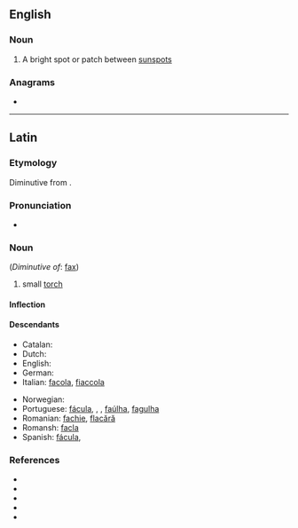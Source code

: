 ==English==

===Noun===
{{wikipedia}}
{{en-noun|faculae}}

# {{lb|en|astronomy}} A bright spot or patch between [[sunspot]]s

===Anagrams===
* {{anagrams|en|faucal}}

----

==Latin==

===Etymology===
Diminutive from {{suffix|lang=la|fax|ula|t1=torch}}.

===Pronunciation===
* {{la-IPA|facula}}

===Noun===
{{la-noun|facula|faculae|f|first}} (''Diminutive of'': [[fax#Latin|fax]])

# small [[torch]]

====Inflection====
{{la-decl-1st|facul}}

====Descendants====
{{top2}}
* Catalan: {{l|ca|falla}}
* Dutch: {{l|nl|fakkel}}
* English: {{l|en|facula}}
* German: {{l|de|Fackel}}
* Italian: [[facola]], [[fiaccola]]
{{mid2}}
* Norwegian: {{l|no|fakkel}}
* Portuguese: [[fácula]], {{l|pt|facha}}, {{l|pt|facho}}, [[faúlha]], [[fagulha]]
* Romanian: [[fachie]], [[flacără]]
* Romansh: [[facla]]
* Spanish: [[fácula]], {{l|es|hacha}}
{{bottom}}

===References===
* {{R:L&S}}
* {{R:Elementary Lewis}}
* {{R:du Cange}}
* {{R:Gaffiot}}
* {{R:NLW}}
